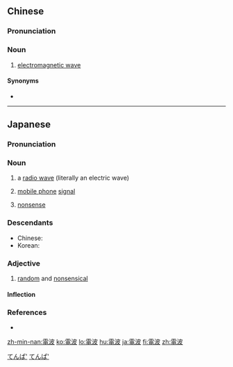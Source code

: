 {{also|电波}}
==Chinese==
{{zh-forms|s=电波}}

===Pronunciation===
{{zh-pron
|m=diànbō
|c=din6 bo1
|h=pfs=thien-pô/thien-phô
|mn=tiān-pho
|cat=n
}}

===Noun===
{{zh-noun}}

# [[electromagnetic wave]]

====Synonyms====
* {{zh-l|電磁波}}

----

==Japanese==
{{ja-kanjitab|でん|は|k2=ぱ|yomi=o}}

===Pronunciation===
{{ja-pron|acc=a|y=o|でんぱ}}

===Noun===
{{ja-noun|でんぱ}}
# a [[radio wave]] (literally an electric wave)
#: {{ja-usex|電波を通じて話す。|でんぱ を つうじて はなす。|talk over the radio.}}
# [[mobile phone]] [[signal]]
#: {{ja-usex|トンネルだから'''電波'''無し。|トンネル だから '''でんぱ''' なし。|Because of the tunnel, there is no mobile phone signal.}}
# {{lb|ja|slang}} [[nonsense]]

===Descendants===
* Chinese: {{zh-l|電波}}
* Korean: {{ko-l|전파}}

===Adjective===
{{ja-adj|でんぱ|decl=な}}

# {{lb|ja|slang}} [[random]] and [[nonsensical]]

====Inflection====
{{ja-na|でんぱ}}

===References===
* {{R:Shogakukan}}

[[Category:ja:Sciences|てんぱ']]
[[Category:ja:Technology|てんぱ']]

[[zh-min-nan:電波]]
[[ko:電波]]
[[lo:電波]]
[[hu:電波]]
[[ja:電波]]
[[fi:電波]]
[[zh:電波]]